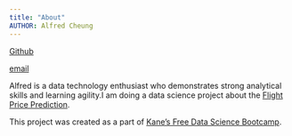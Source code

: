 ```yaml
---
title: "About"
AUTHOR: Alfred Cheung
---
```

[Github](https://github.com/AlfredCheung2121)

[email](cheungha21@gmail.com)

Alfred is a data technology enthusiast who demonstrates strong analytical skills and learning agility.I am doing a data science project about the [Flight Price Prediction](https://github.com/AlfredCheung2121/Flight-Price-Prediction).

This project was created as a part of [Kane's Free Data Science Bootcamp](https://bootcamp.davidkane.info/).



